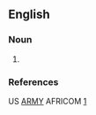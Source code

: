==English==

===Noun===
{{en-noun}}

# {{The United States Africa Command, also known as AFRICOM, is a new [[U.S.]] military headquarters devoted solely to Africa.}}

===References===
US [[ARMY]] AFRICOM [http://www.africom.mil/AboutAFRICOM.asp]